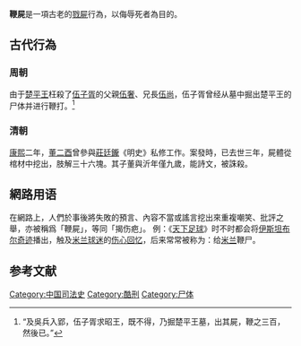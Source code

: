 '''鞭屍'''是一項古老的[[戮屍|戮屍]]行為，以侮辱死者為目的。

==古代行為==
===周朝===
由于[[楚平王|楚平王]]枉殺了[[伍子胥|伍子胥]]的父親[[伍奢|伍奢]]、兄長[[伍尚|伍尚]]，伍子胥曾经从墓中掘出楚平王的尸体并进行鞭打。<ref>{{cite book |author1=司马迁 |title=《[[史記|史記]]·伍子胥列傳》}}“及吳兵入郢，伍子胥求昭王，既不得，乃掘楚平王墓，出其屍，鞭之三百，然後已。”</ref>

===清朝===
[[康熙|康熙]]二年，[[董二酉|董二酉]]曾參與[[莊廷鑨|莊廷鑨]]《明史》私修工作。案發時，已去世三年，屍體從棺材中挖出，肢解三十六塊。其子董與沂年僅九歲，能詩文，被誅殺。

==網路用语==
在網路上，人們於事後將失敗的預言、內容不當或謠言挖出來重複嘲笑、批評之舉，亦被稱爲「鞭屍」，等同「揭伤疤」。
例：《[[天下足球|天下足球]]》时不时都会将[[2005年欧洲冠军联赛决赛|伊斯坦布尔奇迹]]播出，触及[[AC米兰足球俱乐部|米兰]][[球迷|球迷]]的[[伤心|伤心]][[回忆|回忆]]，后来常常被称为：给[[AC米兰足球俱乐部|米兰]]鞭尸。


==参考文献==
{{reflist}}

{{歷史小作品}}
[[Category:中国司法史|Category:中国司法史]]
[[Category:酷刑|Category:酷刑]]
[[Category:尸体|Category:尸体]]